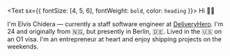 <Text sx={{ fontSize: [4, 5, 6], fontWeight: `bold`, color: `heading` }}>
  Hi 👋🏻
</Text>

I'm Elvis Chidera — currently a staff software engineer at [DeliveryHero](https://deliveryhero.com/about/). I'm 24 and originally from 🇳🇬, but presently in Berlin, 🇩🇪. Lived in the 🇺🇸 on an O1 visa. I'm an entrepreneur at heart and enjoy shipping projects on the weekends.